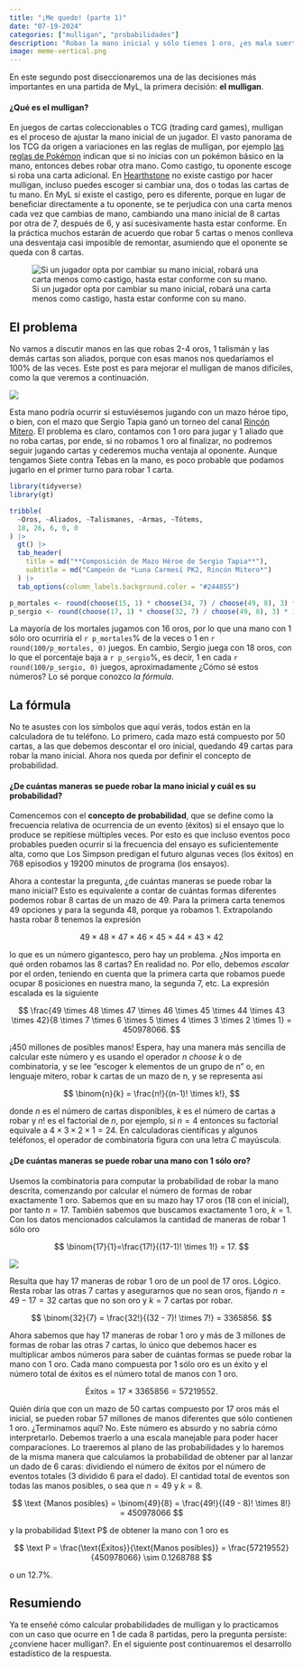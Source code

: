 ```yaml
---
title: "¡Me quedo! (parte 1)"
date: "07-19-2024"
categories: ["mulligan", "probabilidades"]
description: "Robas la mano inicial y sólo tienes 1 oro, ¿es mala suerte?; ¿te quedas?"
image: meme-vertical.png
---
```


En este segundo post diseccionaremos una de las decisiones más importantes en una partida de MyL, la primera decisión: **el mulligan**.

#### ¿Qué es el mulligan?

En juegos de cartas coleccionables o TCG (trading card games), mulligan es el proceso de ajustar la mano inicial de un jugador. El vasto panorama de los TCG da origen a variaciones en las reglas de mulligan, por ejemplo [las reglas de Pokémon](https://www.pokemon.com/es/jcc-pokemon/reglas) indican que si no inicias con un pokémon básico en la mano, entonces debes robar otra mano. Como castigo, tu oponente escoge si roba una carta adicional. En [Hearthstone](https://hearthstone.blizzard.com/es-es) no existe castigo por hacer mulligan, incluso puedes escoger si cambiar una, dos o todas las cartas de tu mano. En MyL sí existe el castigo, pero es diferente, porque en lugar de beneficiar directamente a tu oponente, se te perjudica con una carta menos cada vez que cambias de mano, cambiando una mano inicial de 8 cartas por otra de 7, después de 6, y así sucesivamente hasta estar conforme. En la práctica muchos estarán de acuerdo que robar 5 cartas o menos conlleva una desventaja casi imposible de remontar, asumiendo que el oponente se queda con 8 cartas.

![Si un jugador opta por cambiar su mano inicial, robará una carta menos como castigo, hasta estar conforme con su mano.](mulligan-myl.png){fig-alt="mulligan en Mitos y Leyendas."}

## El problema

No vamos a discutir manos en las que robas 2-4 oros, 1 talismán y las demás cartas son aliados, porque con esas manos nos quedaríamos el 100% de las veces. Este post es para mejorar el mulligan de manos difíciles, como la que veremos a continuación.

![](caso-1.png)

Esta mano podría ocurrir si estuviésemos jugando con un mazo héroe tipo, o bien, con el mazo que Sergio Tapia ganó un torneo del canal [Rincón Mitero](https://www.youtube.com/watch?v=ojnire39jQE&ab_channel=RinconMitero). El problema es claro, contamos con 1 oro para jugar y 1 aliado que no roba cartas, por ende, si no robamos 1 oro al finalizar, no podremos seguir jugando cartas y cederemos mucha ventaja al oponente. Aunque tengamos Siete contra Tebas en la mano, es poco probable que podamos jugarlo en el primer turno para robar 1 carta.

```r
library(tidyverse)
library(gt)

tribble(
  ~Oros, ~Aliados, ~Talismanes, ~Armas, ~Tótems,
  18, 26, 6, 0, 0
) |> 
  gt() |> 
  tab_header(
    title = md("**Composición de Mazo Héroe de Sergio Tapia**"),
    subtitle = md("Campeón de *Luna Carmesí PK2, Rincón Mitero*")
  ) |> 
  tab_options(column_labels.background.color = "#244855")
```

```r
p_mortales <- round(choose(15, 1) * choose(34, 7) / choose(49, 8), 3) * 100
p_sergio <- round(choose(17, 1) * choose(32, 7) / choose(49, 8), 3) * 100
```


La mayoría de los mortales jugamos con 16 oros, por lo que una mano con 1 sólo oro ocurriría el `r p_mortales`% de la veces o 1 en `r round(100/p_mortales, 0)` juegos. En cambio, Sergio juega con 18 oros, con lo que el porcentaje baja a `r p_sergio`%, es decir, 1 en cada `r round(100/p_sergio, 0)` juegos, aproximadamente ¿Cómo sé estos números? Lo sé porque conozco *la fórmula*.

## La fórmula

No te asustes con los símbolos que aquí verás, todos están en la calculadora de tu teléfono. Lo primero, cada mazo está compuesto por 50 cartas, a las que debemos descontar el oro inicial, quedando 49 cartas para robar la mano inicial. Ahora nos queda por definir el concepto de probabilidad.

#### ¿De cuántas maneras se puede robar la mano inicial y cuál es su probabilidad?

Comencemos con el **concepto de probabilidad**, que se define como la frecuencia relativa de ocurrencia de un evento (éxitos) si el ensayo que lo produce se repitiese múltiples veces. Por esto es que incluso eventos poco probables pueden ocurrir si la frecuencia del ensayo es suficientemente alta, como que Los Simpson predigan el futuro algunas veces (los éxitos) en 768 episodios y 19200 minutos de programa (los ensayos).

Ahora a contestar la pregunta, ¿de cuántas maneras se puede robar la mano inicial? Esto es equivalente a contar de cuántas formas diferentes podemos robar 8 cartas de un mazo de 49. Para la primera carta tenemos 49 opciones y para la segunda 48, porque ya robamos 1. Extrapolando hasta robar 8 tenemos la expresión

$$
49 \times 48 \times 47 \times 46 \times 45 \times 44 \times 43 \times 42
$$

lo que es un número gigantesco, pero hay un problema. ¿Nos importa en qué orden robamos las 8 cartas? En realidad no. Por ello, debemos *escalar* por el orden, teniendo en cuenta que la primera carta que robamos puede ocupar 8 posiciones en  nuestra mano, la segunda 7, etc. La expresión escalada es la siguiente

$$
\frac{49 \times 48 \times 47 \times 46 \times 45 \times 44 \times 43 \times 42}{8 \times 7 \times 6 \times 5 \times 4 \times 3 \times 2 \times 1} = 450978066.
$$

¡450 millones de posibles manos! Espera, hay una manera más sencilla de calcular este número y es usando el operador *n choose k* o de combinatoria, y se lee "escoger k elementos de un grupo de n" o, en lenguaje mitero, robar k cartas de un mazo de n, y se representa así

$$
\binom{n}{k} = \frac{n!}{(n-1)! \times k!},
$$

donde $n$ es el número de cartas disponibles, $k$ es el número de cartas a robar y $n!$ es el factorial de $n$, por ejemplo, si $n=4$ entonces su factorial equivale a $4 \times 3 \times 2 \times 1 = 24$. En calculadoras científicas y algunos teléfonos, el operador de combinatoria figura con una letra $C$ mayúscula.

#### ¿De cuántas maneras se puede robar una mano con 1 sólo oro?

Usemos la combinatoria para computar la probabilidad de robar la mano descrita, comenzando por calcular el número de formas de robar exactamente 1 oro. Sabemos que en su mazo hay 17 oros (18 con el inicial), por tanto $n=17$. También sabemos que buscamos exactamente 1 oro, $k=1$. Con los datos mencionados calculamos la cantidad de maneras de robar 1 sólo oro

$$
\binom{17}{1}=\frac{17!}{(17-1)! \times 1!} = 17.
$$

::: {.column-margin}
![](logico.png)
:::

Resulta que hay 17 maneras de robar 1 oro de un pool de 17 oros. Lógico. Resta robar las otras 7 cartas y asegurarnos que no sean oros, fijando $n = 49 - 17 = 32$ cartas que no son oro y $k = 7$ cartas por robar.

$$
\binom{32}{7} = \frac{32!}{(32 - 7)! \times 7!} = 3365856.
$$

Ahora sabemos que hay 17 maneras de robar 1 oro y más de 3 millones de formas de robar las otras 7 cartas, lo único que debemos hacer es multiplicar ambos números para saber de cuántas formas se puede robar la mano con 1 oro. Cada mano compuesta por 1 sólo oro es un éxito y el número total de éxitos es el número total de manos con 1 oro.

$$
\text{Éxitos} = 17 \times 3365856 = 57219552.
$$

Quién diría que con un mazo de 50 cartas compuesto por 17 oros más el inicial, se pueden robar 57 millones de manos diferentes que sólo contienen 1 oro. ¿Terminamos aquí? No. Este número es absurdo y no sabría cómo interpretarlo. Debemos traerlo a una escala manejable para poder hacer comparaciones. Lo traeremos al plano de las probabilidades y lo haremos de la misma manera que calculamos la probabilidad de obtener par al lanzar un dado de 6 caras: dividiendo el número de éxitos por el número de eventos totales (3 dividido 6 para el dado). El cantidad total de eventos son todas las manos posibles, o sea que $n = 49$ y $k = 8$.

$$
\text {Manos posibles} = \binom{49}{8} = \frac{49!}{(49 - 8)! \times 8!} = 450978066
$$

y la probabilidad $\text P$ de obtener la mano con 1 oro es

$$
\text P = \frac{\text{Éxitos}}{\text{Manos posibles}} = \frac{57219552}{450978066} \sim 0.1268788
$$

o un 12.7%.

## Resumiendo

Ya te enseñé cómo calcular probabilidades de mulligan y lo practicamos con un caso que ocurre en 1 de cada 8 partidas, pero la pregunta persiste: ¿conviene hacer mulligan?. En el siguiente post continuaremos el desarrollo estadístico de la respuesta.
